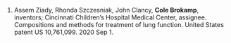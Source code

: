 1.	Assem Ziady, Rhonda Szczesniak, John Clancy, **Cole Brokamp**, inventors; Cincinnati Children’s Hospital Medical Center, assignee. Compositions and methods for treatment of lung function. United States patent US 10,761,099. 2020 Sep 1.
